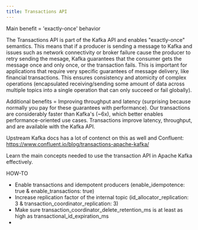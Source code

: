 ```yaml
---
title: Transactions API
---
```


<head>
    <meta name="title" content="Transactions API | Redpanda Docs"/>
    <meta name="description" content="Implementing idempotent producers."/>
</head>

Main benefit = 'exactly-once' behavior

The Transactions API is part of the Kafka API and enables "exactly-once" semantics. This means that if a producer is sending a message to Kafka and issues such as network connectivity or broker failure cause the producer to retry sending the mesage, Kafka guarantees that the consumer gets the message once and only once, or the transaction fails. This is important for applications that require very specific guarantees of message delivery, like financial transactions.
This ensures consistency and atomicity of complex operations (encapsulated receiving/sending some amount of data across multiple topics into a single operation that can only succeed or fail globally).

Additional benefits = Improving throughput and latency (surprising because normally you pay for these guarantees with performance). Our transactions are considerably faster than Kafka's (~6x), which better enables performance-oriented use cases.
Transactions improve latency, throughput, and are available with the Kafka API.

Upstream Kafka docs has a lot of contenct on this as well and Confluent: https://www.confluent.io/blog/transactions-apache-kafka/

Learn the main concepts needed to use the transaction API in Apache Kafka effectively.

HOW-TO
- Enable transactions and idempotent producers (enable_idempotence: true & enable_transactions: true)
- Increase replication factor of the internal topic (id_allocator_replication: 3 & transaction_coordinator_replication: 3)
- Make sure transaction_coordinator_delete_retention_ms is at least as high as transactional_id_expiration_ms
- 